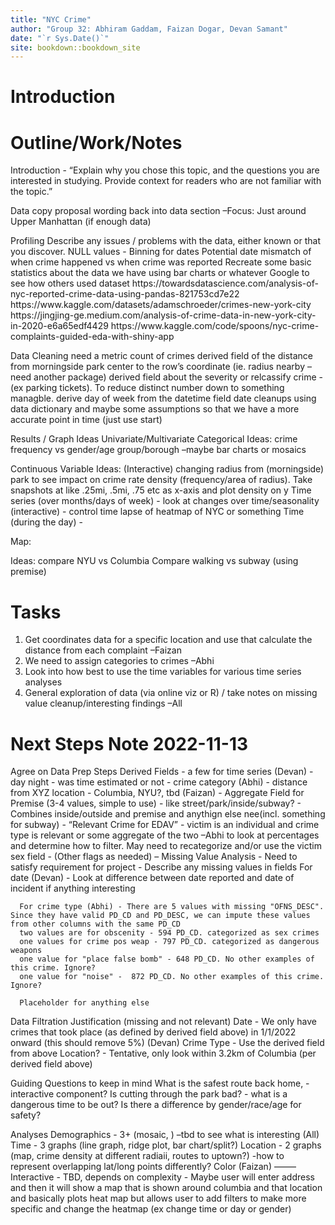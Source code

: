 ```yaml
--- 
title: "NYC Crime"
author: "Group 32: Abhiram Gaddam, Faizan Dogar, Devan Samant"
date: "`r Sys.Date()`"
site: bookdown::bookdown_site
---
```


# Introduction



# Outline/Work/Notes
Introduction - "Explain why you chose this topic, and the questions you are interested in studying. Provide context for readers who are not familiar with the topic."
  
Data
  copy proposal wording back into data section
  --Focus: Just around Upper Manhattan (if enough data)

Profiling
  Describe any issues / problems with the data, either known or that you discover.
  NULL values - 
  Binning for dates
  Potential date mismatch of when crime happened vs when crime was reported
  Recreate some basic statistics about the data we have using bar charts or whatever
  Google to see how others used dataset
      https://towardsdatascience.com/analysis-of-nyc-reported-crime-data-using-pandas-821753cd7e22
      https://www.kaggle.com/datasets/adamschroeder/crimes-new-york-city
      https://jingjing-ge.medium.com/analysis-of-crime-data-in-new-york-city-in-2020-e6a65edf4429
      https://www.kaggle.com/code/spoons/nyc-crime-complaints-guided-eda-with-shiny-app
    

Data Cleaning
  need a metric count of crimes
  derived field of the distance from morningside park center to the row's coordinate (ie. radius nearby --need another package)
  derived field about the severity or relcassify crime - (ex parking tickets). To reduce distinct number down to something managble.
  derive day of week from the datetime field
  date cleanups using data dictionary and maybe some assumptions so that we have a more accurate point in time (just use start) 
  

Results / Graph Ideas
  Univariate/Multivariate Categorical Ideas:
      crime frequency vs gender/age group/borough --maybe bar charts or mosaics
      
  Continuous Variable Ideas:
    (Interactive) changing radius from (morningside) park to see impact on crime rate density (frequency/area of radius). Take snapshots at like .25mi, .5mi, .75 etc as x-axis and plot density on y
    Time series (over months/days of week)  - look at changes over time/seasonality
      (interactive) - control time lapse of heatmap of NYC or something
    Time (during the day) - 
  
  Map: 
  
  Ideas:
    compare NYU vs Columbia
    Compare walking vs subway (using premise)
    
  
# Tasks
1. Get coordinates data for a specific location and use that calculate the distance from each complaint --Faizan
2. We need to assign categories to crimes --Abhi
3. Look into how best to use the time variables for various time series analyses
4. General exploration of data (via online viz or R) / take notes on missing value cleanup/interesting findings --All


# Next Steps Note 2022-11-13
Agree on Data Prep Steps
Derived Fields
  - a few for time series (Devan)
      - day night
      - was time estimated or not
  - crime category (Abhi)
  - distance from XYZ location - Columbia, NYU?, tbd (Faizan)
  - Aggregate Field for Premise (3-4 values, simple to use) - like street/park/inside/subway?
    - Combines inside/outside and premise and anythign else nee(incl. something for subway)
  - "Relevant Crime for EDAV"
      - victim is an individual and crime type is relevant or some aggregate of the two
        --Abhi to look at percentages and determine how to filter. May need to recategorize and/or use the victim sex field
  - (Other flags as needed)
      --
Missing Value Analysis - Need to satisfy requirement for project
  - Describe any missing values in fields 
      For date (Devan) - Look at difference between date reported and date of incident if anything interesting 
      
      For crime type (Abhi) - There are 5 values with missing "OFNS_DESC". Since they have valid PD_CD and PD_DESC, we can impute these values from other columns with the same PD_CD
      two values are for obscenity - 594 PD_CD. categorized as sex crimes
      one values for crime pos weap - 797 PD_CD. categorized as dangerous weapons 
      one value for "place false bomb" - 648 PD_CD. No other examples of this crime. Ignore?
      one value for "noise" -  872 PD_CD. No other examples of this crime. Ignore?
      
      Placeholder for anything else 
  
Data Filtration Justification (missing and not relevant)
  Date - We only have crimes that took place (as defined by derived field above) in 1/1/2022 onward (this should remove 5%) (Devan)
  Crime Type - Use the derived field from above 
  Location? - Tentative, only look within 3.2km of Columbia (per derived field above)
  
  
Guiding Questions to keep in mind 
  What is the safest route back home, - interactive component?
  Is cutting through the park bad? - 
  what is a dangerous time to be out? 
  Is there a difference by gender/race/age for safety?
  
Analyses
  Demographics - 3+ (mosaic, ) --tbd to see what is interesting (All)
  Time -  3 graphs (line graph, ridge plot, bar chart/split?)
  Location - 2 graphs (map, crime density at different radiaii, routes to uptown?)
      -how to represent overlapping lat/long points differently? Color (Faizan)
  --------
  Interactive - TBD, depends on complexity - Maybe user will enter address and then it will show a map that is shown around columbia and that location and basically plots heat map but allows user to add filters to make more specific and change the heatmap (ex change time or day or gender)







    
